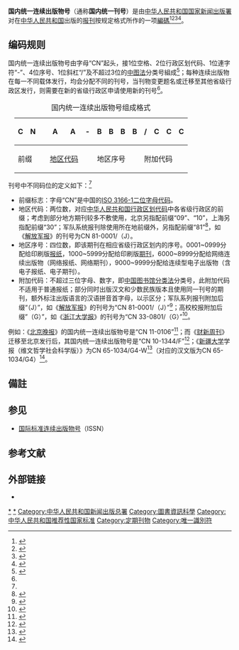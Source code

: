 {{Hatnote|本条目内容不是“中国标准连续出版物号”（“中国标准刊号”），后者是中国大陆对[[國際標準期刊號|国际标准连续出版物号]]及国内统一连续出版物号的合称。<ref name="CSSN" />}}

'''国内统一连续出版物号'''（通称'''国内统一刊号'''）是由[[中华人民共和国|中华人民共和国]][[国家新闻出版署|国家新闻出版署]]对在[[中华人民共和国|中华人民共和国]]出版的[[報紙|报刊]]按规定格式所作的一项[[編碼|編碼]]<ref name="CSSN">{{cite journal |author=黄明 |date= |year=1992 |title=我国连续出版物的ISSN和CSSN |url=https://kns.cnki.net/kcms/detail/detail.aspx?dbcode=CJFD&dbname=CJFD9093&filename=TSGG199204025 |journal=图书馆工作与研究 |issue=4 |pages=63-65 |doi=10.16384/j.cnki.lwas.1992.04.026 |issn=1005-6610 |id={{NSSD|894260}} |accessdate=2021-09-01 |CN=12-1020/G2 |archive-date=2022-02-21 |archive-url=https://web.archive.org/web/20220221084813/https://kns.cnki.net/kcms/detail/detail.aspx?dbcode=CJFD&dbname=CJFD9093&filename=TSGG199204025 }}</ref><ref>{{Cite web|title=新闻出版署转发国家技术监督局关于批准《中国标准刊号》国家标准函的通知|url=http://www.people.com.cn/electric/flfg/d2/890111.html|access-date=2017-09-21|language=zh|archive-url=https://web.archive.org/web/20110414143836/http://www.people.com.cn/electric/flfg/d2/890111.html|archive-date=2011-04-14|dead-url=no}}</ref><ref>{{Cite web|title=GB/T 9999-2001 中国标准连续出版物号|url=http://www.tsinghuajournals.com/attached/file/20160615/20160615064956_551.pdf|access-date=2021-07-14|author=|date=2002-06-01|format=PDF|publisher=[[中国国家标准化管理委员会|中国国家标准化管理委员会]]|language=zh|via=[[清华大学|清华大学]]出版社期刊中心}}</ref><ref name="GB-2018">{{Cite web|title=GB/T 9999.1-2018 中国标准连续出版物号 第1部分:CN|url=http://openstd.samr.gov.cn/bzgk/gb/newGbInfo?hcno=25F38C2366EA8A59F5FCF4E46F5F6035|access-date=2021-07-14|date=2018-06-07|publisher=[[中国国家标准化管理委员会|中国国家标准化管理委员会]]|language=zh|archive-url=https://web.archive.org/web/20210714085005/http://openstd.samr.gov.cn/bzgk/gb/newGbInfo?hcno=25F38C2366EA8A59F5FCF4E46F5F6035|archive-date=2021-07-14|dead-url=no}}</ref>。

== 编码规则 ==

国内统一连续出版物号由字母“CN”起头，接1位空格、2位行政区划代码、1位連字符“-”、4位序号、1位斜杠“/”及不超过3位的[[中图法|中图法]]分类号組成<ref>{{Cite book|title=出版专业基础·初级|publisher=[[崇文书局|崇文书局]]|year=2007|isbn=978-7-5403-1167-4|pages=140-141}}</ref>；每种连续出版物在每一不同载体发行，均会分配不同的刊号，当刊物变更题名或迁移至其他省级行政区发行，则需要在新的省级行政区申请使用新的刊号<ref name="GB-2018" />。

<center>
<div style="margin: 1em">
{| class="wikitable"
|+国内统一连续出版物号组成格式
|- style="text-align: center; font-size:24px; " 
! C !! N !!  !! A !! A !! - !!B !!B !!B !!B !! / !!C !!C !!C
|- style="text-align: center;" 
| colspan="2" |前缀
|
| colspan="2" |[[中华人民共和国行政区划代码|地区代码]]
|
| colspan="4" |地区序号
| colspan="4" |附加代码
|}
</div>
</center>

刊号中不同码位的定义如下：<ref name="GB-2018" />
* 前缀标志：字母“CN”是中国的[[ISO_3166-1二位字母代码|ISO 3166-1二位字母代码]]。
* 地区代码：两位数，对应[[中华人民共和国行政区划代码|中华人民共和国行政区划代码]]中各省级行政区的前缀；考虑到部分地方期刊较多不敷使用，北京另指配前缀“09”、“10”，上海另指配前缀“30”；军队系统报刊除使用所在地前缀外，另指配前缀“81”<ref>{{cite web|title=新闻出版署关于报纸年度核验和重新登记的通知（新出报刊〔1999〕216 号）|url=http://gbdsj.gd.gov.cn/zwgk/zcfg/content/post_1758112.html|accessdate=2022-02-12|website=广东省广播电视局|author1=新闻出版总署|archive-date=2022-02-21|archive-url=https://web.archive.org/web/20220221084748/http://gbdsj.gd.gov.cn/zwgk/zcfg/content/post_1758112.html}}</ref>，如《[[解放軍報|解放军报]]》的刊号为CN 81-0001/（J）。
* 地区序号：四位数，即该期刊在相应省级行政区划内的序号。0001~0999分配给印刷版[[报纸|报纸]]，1000~5999分配给印刷版[[期刊|期刊]]，6000~8999分配给网络连续出版物（网络报纸、网络期刊），9000~9999分配给连续型电子出版物（含电子报纸、电子期刊）。
* 附加代码：不超过三位字母、数字，即[[中国图书馆分类法|中国图书馆分类法]]分类号，此附加代码不适用于普通报纸{{noteTag|部分[[期刊|期刊]]无分类号。<ref>{{Cite journal| issn = 1007-7634| issue = 08| pages = 1203–1205| last1 = | first1 = | author1 = 张春杨| last2 = | first2 = | author2 = 柳晓莹| title = 期刊管理与国内统一刊号的规范化| journal = 情报科学| accessdate = 2021-11-11| date = 2006| url = https://kns.cnki.net/KCMS/detail/detail.aspx?dbcode=CJFD&dbname=CJFD2006&filename=QBKX200608018&v=| url-access = registration| id = {{NSSD|22497931}}| archive-date = 2021-11-11| archive-url = https://web.archive.org/web/20211111085232/https://kns.cnki.net/KCMS/detail/detail.aspx?dbcode=CJFD&dbname=CJFD2006&filename=QBKX200608018&v=}}</ref>}}；部分同时出版汉文和少数民族版本且使用同一刊号的期刊，额外标注出版语言的汉语拼音首字母，以示区分；军队系列报刊附加后缀“（J）”{{NoteTag|“（”是[[全角|全角]][[括号|括号]]}}，如《[[解放軍報|解放军报]]》的刊号为“CN 81-0001/（J）”<ref>{{Cite web|title=国家新闻出版署-期刊/期刊社查询：解放军报|url=https://www.nppa.gov.cn/nppa/publishing/view_b.shtml?type=paper&id=4172|access-date=2022-05-17|publisher=[[国家新闻出版署|国家新闻出版署]]|archive-date=2022-05-17|archive-url=https://web.archive.org/web/20220517042341/https://www.nppa.gov.cn/nppa/publishing/view_b.shtml?type=paper&id=4172}}</ref>；高校校报附加后缀”（G）”，如《[[浙江大学报|浙江大学报]]》的刊号为“CN 33-0801/（G）”<ref>{{Cite web|title=国家新闻出版署-期刊/期刊社查询：浙江大学报|url=https://www.nppa.gov.cn/nppa/publishing/view_b.shtml?type=paper&id=4992|access-date=2022-05-17|publisher=[[国家新闻出版署|国家新闻出版署]]|archive-date=2022-05-17|archive-url=https://web.archive.org/web/20220517044635/https://www.nppa.gov.cn/nppa/publishing/view_b.shtml?id=4992&type=paper}}</ref>。

例如：《[[北京晚报|北京晚报]]》的国内统一连续出版物号是“CN 11-0106”<ref>{{cite web|title=国家新闻出版署-报纸/报社查询：北京晚报|url=https://www.nppa.gov.cn/nppa/publishing/view_b.shtml?type=paper&id=2591|access-date=2022-03-09|website=国家新闻出版署}}</ref>；而《[[财新周刊|财新周刊]]》迁移至北京发行后，其国内统一连续出版物号是“CN 10-1344/F”<ref>{{cite web|title=国家新闻出版署-期刊/期刊社查询：财新周刊|url=http://www.nppa.gov.cn/nppa/publishing/view.shtml?&pubCode=10-1344%2FF&typeNum=2|access-date=2021-09-01|website=国家新闻出版署|archive-url=https://web.archive.org/web/20210901055405/https://www.nppa.gov.cn/nppa/publishing/view.shtml?pubCode=10-1344%2FF&typeNum=2|archive-date=2021-09-01|dead-url=no}}</ref>；《[[新疆大学|新疆大学]]学报（维文哲学社会科学版）》为CN 65-1034/G4-W<ref>{{cite web|title=国家新闻出版署-期刊/期刊社查询：新疆大学学报（维文哲学社会科学版）|url=https://www.nppa.gov.cn/nppa/publishing/view_x.shtml?type=magazine&id=47148|accessdate=2022-03-09|publisher=国家新闻出版署|archive-date=2022-03-09|archive-url=https://web.archive.org/web/20220309150930/https://www.nppa.gov.cn/nppa/publishing/view_x.shtml?type=magazine&id=47148}}</ref>（对应的汉文版为CN 65-1034/G4）<ref>{{cite web|title=国家新闻出版署-期刊/期刊社查询：新疆大学学报（哲学社会科学版）|url=https://www.nppa.gov.cn/nppa/publishing/view_x.shtml?type=magazine&id=47147|accessdate=2022-03-09|website=国家新闻出版署}}</ref>。

== 備註 ==
{{noteFoot}}

== 参见 ==
*[[國際標準期刊號|国际标准连续出版物号]]（ISSN）

== 参考文献 ==
{{Wikidata property|P1209}}
{{Reflist|30em}}

== 外部链接 ==

* {{URL|http://www.nppa.gov.cn/nppa/channels/300.shtml|国家新闻出版署・从业机构和产品查询}}

[[Category:中华人民共和国报纸|*]]
[[Category:中华人民共和国杂志|*]]
[[Category:中华人民共和国新闻出版总署|Category:中华人民共和国新闻出版总署]]
[[Category:圖書資訊科學|Category:圖書資訊科學]]
[[Category:中华人民共和国推荐性国家标准|Category:中华人民共和国推荐性国家标准]]
[[Category:定期刊物|Category:定期刊物]]
[[Category:唯一識別符|Category:唯一識別符]]